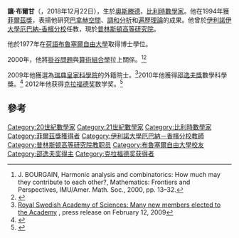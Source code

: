 {{expand|time=2010-05-28T07:05:34+00:00}}
{{Infobox scientist
|name              = 让·布尔甘<br>Jean Bourgain
|image             = Jean Bourgain.jpg
|caption           = Jean Bourgain
|birth_date        = {{Birth date and age|df=ye|1954|02|28}}
|birth_place       =   [[比利时|比利时]]，[[奥斯滕德|奥斯滕德]],
|death_date        = 
|death_place       = 
|nationality       = [[比利时|比利时]]
|field             = [[数学|数学]]
|work_institutions = [[普林斯顿高等研究院|普林斯顿高等研究院]]<br>[[伊利诺伊大学厄巴纳-尚佩恩分校|伊利诺伊大学厄巴纳-尚佩恩分校]]
|alma_mater        = [[布鲁塞尔自由大学_(荷语区)|布鲁塞尔自由大学 (荷语区)]]
|doctoral_advisor  = [[Freddy_Delbaen|Freddy Delbaen]]
|doctoral_students = [[James_Colliander|James Colliander]]
|known_for         =  [[解析数论|解析数论]]<br>[[傅里叶分析|傅里叶分析]]<br>[[遍历理论|遍历理论]]<br>[[巴拿赫空间|巴拿赫空间]]<br>[[偏微分方程|偏微分方程]]
|influences        = [[洛朗·施瓦茨|洛朗·施瓦茨]]<br>[[Bernard_Maurey|Bernard Maurey]]<br>[[Gilles_Pisier|Gilles Pisier]]<br>[[Vitali_Milman|Vitali Milman]]
|influenced        = [[陶哲轩|陶哲轩]]
|prizes            = [[Salem_Prize|Salem Prize]] (1983)<br>[[Ostrowski_Prize|Ostrowski Prize]] (1991)<br>[[菲尔兹奖|菲尔兹奖]] (1994)<br>[[邵逸夫奖|邵逸夫奖]] (2010)<br>[[克拉福德奖|克拉福德奖]] (2012)
}}


'''讓·布爾甘'''（{{lang-fr|'''Jean Bourgain'''}}，{{bd|1954年|2月28日}}2018年12月22日），生於[[奧斯滕德|奧斯滕德]]，[[比利時|比利時]][[數學家|數學家]]。他在1994年獲[[菲爾茲獎|菲爾茲獎]]，表揚他研究[[巴拿赫空間|巴拿赫空間]]、[[調和分析|調和分析]]和[[遍歷理論|遍歷理論]]的成果。他曾於[[伊利諾伊大學厄巴納-香檳分校|伊利諾伊大學厄巴納-香檳分校]]任教，現於[[普林斯頓高等研究院|普林斯頓高等研究院]]。

他於1977年在[[荷語布魯塞爾自由大學|荷語布魯塞爾自由大學]]取得博士學位。

2000年，他將[[掛谷問題|掛谷問題]]與[[算術組合學|算術組合學]]拉上關係。<ref>J. BOURGAIN, Harmonic analysis and combinatorics: How much may they contribute to each other?, Mathematics: Frontiers and Perspectives, IMU/Amer. Math. Soc., 2000, pp. 13–32.</ref><ref>{{cite journal | last = Tao | first = Terence | authorlink = 陶哲軒 | title = From Rotating Needles to Stability of Waves: Emerging Connections between Combinatorics, Analysis and PDE | url = http://www.ams.org/notices/200103/fea-tao.pdf | journal = Notices of the AMS | volume = 48 | issue = 3 | pages = 297–303 | date = 2001年3月 | access-date = 2010-05-28 | archive-date = 2010-07-02 | archive-url = https://web.archive.org/web/20100702031559/http://www.ams.org/notices/200103/fea-tao.pdf | dead-url = no }}</ref>

2009年他獲選為[[瑞典皇家科學院|瑞典皇家科學院]]的外籍院士。<ref>[http://www.kva.se/KVA_Root/eng/_press/detail.asp?NewsId=1134 Royal Swedish Academy of Sciences: Many new members elected to the Academy] {{Wayback|url=http://www.kva.se/KVA_Root/eng/_press/detail.asp?NewsId=1134 |date=20180710163709 }}, press release on February 12, 2009</ref>2010年他獲得[[邵逸夫獎|邵逸夫獎]]數學科學獎。<ref>{{Cite web |url=http://www.shawprize.org/b5/laureates/2010/mathematical/Bourgain/biographical.html |title=邵逸夫獎數學科學獎得獎人簡介 |access-date=2010-05-28 |archive-url=https://web.archive.org/web/20100626232921/http://www.shawprize.org/b5/laureates/2010/mathematical/Bourgain/biographical.html |archive-date=2010-06-26 |dead-url=yes }}</ref>
2012年他获得[[克拉福德奖|克拉福德奖]]数学奖。<ref>{{Cite web |url=http://www.crafoordprize.se/press/arkivpressreleases/thecrafoordprizeinmathematics2012andthecrafoordprizeinastronomy2012.5.6018c17913483dc064280001363.html |title=克拉福德奖2012年颁奖公告 |accessdate=2012-02-03 |archive-date=2012-12-27 |archive-url=https://web.archive.org/web/20121227011055/http://www.crafoordprize.se/press/arkivpressreleases/thecrafoordprizeinmathematics2012andthecrafoordprizeinastronomy2012.5.6018c17913483dc064280001363.html |dead-url=no }}</ref>

==參考==
{{Reflist}}

{{突破奖获得者}}
{{Shaw Prize}}
{{菲爾茲獎}}
{{克拉福德奖获得者}}

{{Authority control}}
{{DEFAULTSORT:Bourgain, Jean}}
[[Category:20世紀數學家|Category:20世紀數學家]]
[[Category:21世紀數學家|Category:21世紀數學家]]
[[Category:比利時數學家|Category:比利時數學家]]
[[Category:菲爾茲獎獲得者|Category:菲爾茲獎獲得者]]
[[Category:伊利諾大學厄巴納－香檳分校教師|Category:伊利諾大學厄巴納－香檳分校教師]]
[[Category:普林斯顿高等研究院教职员|Category:普林斯顿高等研究院教职员]]
[[Category:布魯塞爾自由大學校友|Category:布魯塞爾自由大學校友]]
[[Category:邵逸夫奖得主|Category:邵逸夫奖得主]]
[[Category:克拉福德奖获得者|Category:克拉福德奖获得者]]